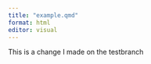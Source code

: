 ```yaml
---
title: "example.qmd"
format: html
editor: visual
---
```


This is a change I made on the testbranch
